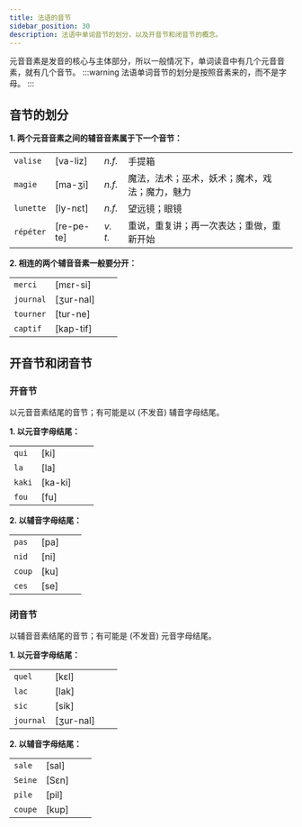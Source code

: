```yaml
---
title: 法语的音节
sidebar_position: 30
description: 法语中单词音节的划分，以及开音节和闭音节的概念。
---
```


<Author cost={3} publish="2023-11-16 23:17" update="2023-11-26 22:57" />

元音音素是发音的核心与主体部分，所以一般情况下，单词读音中有几个元音音素，就有几个音节。
:::warning
法语单词音节的划分是按照音素来的，而不是字母。
:::

## 音节的划分

**1. 两个元音音素之间的辅音音素属于下一个音节：**

<div className="table__no-header table__no-border table__compact" />

|           |             |         |                                                |
| :-------- | ----------- | :------ | ---------------------------------------------- |
| `valise`  | \[va-liz]   | _n.f._  | 手提箱                                         |
| `magie`   | \[ma-ʒi]    | _n.f._  | 魔法，法术；巫术，妖术；魔术，戏法；魔力，魅力 |
| `lunette` | \[ly-nεt]   | _n.f._  | 望远镜；眼镜                                   |
| `répéter` | \[re-pe-te] | _v. t._ | 重说，重复讲；再一次表达；重做，重新开始       |

**2. 相连的两个辅音音素一般要分开：**

<div className="table__no-header table__no-border table__compact" />

|           |            |     |     |
| :-------- | ---------- | :-- | --- |
| `merci`   | \[mεr-si]  |
| `journal` | \[ʒur-nal] |
| `tourner` | \[tur-ne]  |
| `captif`  | \[kap-tif] |

## 开音节和闭音节

### 开音节

以元音音素结尾的音节；有可能是以 (不发音) 辅音字母结尾。

**1. 以元音字母结尾：**

<div className="table__no-header table__no-border table__compact" />

|        |          |     |     |
| :----- | -------- | :-- | --- |
| `qui`  | \[ki]    |
| `la`   | \[la]    |
| `kaki` | \[ka-ki] |
| `fou`  | \[fu]    |

**2. 以辅音字母结尾：**

<div className="table__no-header table__no-border table__compact" />

|        |       |     |     |
| :----- | ----- | :-- | --- |
| `pas`  | \[pa] |
| `nid`  | \[ni] |
| `coup` | \[ku] |
| `ces`  | \[se] |     |

### 闭音节

以辅音音素结尾的音节；有可能是 (不发音) 元音字母结尾。

**1. 以元音字母结尾：**

<div className="table__no-header table__no-border table__compact" />

|           |            |     |     |
| :-------- | ---------- | :-- | --- |
| `quel`    | \[kεl]     |
| `lac`     | \[lak]     |
| `sic`     | \[sik]     |
| `journal` | \[ʒur-nal] |

**2. 以辅音字母结尾：**

<div className="table__no-header table__no-border table__compact" />

|         |        |     |     |
| :------ | ------ | :-- | --- |
| `sale`  | \[sal] |
| `Seine` | \[Sεn] |
| `pile`  | \[pil] |
| `coupe` | \[kup] |
